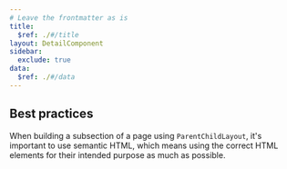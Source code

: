 ```yaml
---
# Leave the frontmatter as is
title:
  $ref: ./#/title
layout: DetailComponent
sidebar:
  exclude: true
data:
  $ref: ./#/data
---
```


## Best practices

When building a subsection of a page using `ParentChildLayout`, it's important to use semantic HTML, which means using the correct HTML elements for their intended purpose as much as possible.
